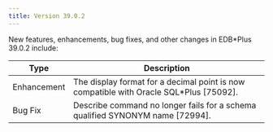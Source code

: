 ```yaml
---
title: Version 39.0.2
---
```


New features, enhancements, bug fixes, and other changes in EDB*Plus 39.0.2 include:

| Type         | Description                                                                            |
| ------------ | ---------------------------------------------------------------------------------------| 
| Enhancement  | The display format for a decimal point is now compatible with Oracle SQL*Plus [75092]. |
| Bug&nbsp;Fix | Describe command no longer fails for a schema qualified SYNONYM name [72994].          |

